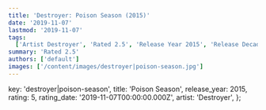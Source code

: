 ```yaml
---
title: 'Destroyer: Poison Season (2015)'
date: '2019-11-07'
lastmod: '2019-11-07'
tags:
  ['Artist Destroyer', 'Rated 2.5', 'Release Year 2015', 'Release Decade 2010']
summary: 'Rated 2.5'
authors: ['default']
images: ['/content/images/destroyer|poison-season.jpg']
---
```


  key: 'destroyer|poison-season',
  title: 'Poison Season',
  release_year: 2015,
  rating: 5,
  rating_date: '2019-11-07T00:00:00.000Z',
  artist: 'Destroyer',
};

<MusicRating data={data} />
